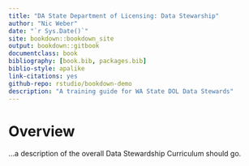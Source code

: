 ```yaml
--- 
title: "DA State Department of Licensing: Data Stewarship"
author: "Nic Weber"
date: "`r Sys.Date()`"
site: bookdown::bookdown_site
output: bookdown::gitbook
documentclass: book
bibliography: [book.bib, packages.bib]
biblio-style: apalike
link-citations: yes
github-repo: rstudio/bookdown-demo
description: "A training guide for WA State DOL Data Stewards"
---
```


# Overview

...a description of the overall Data Stewardship Curriculum should go. 
